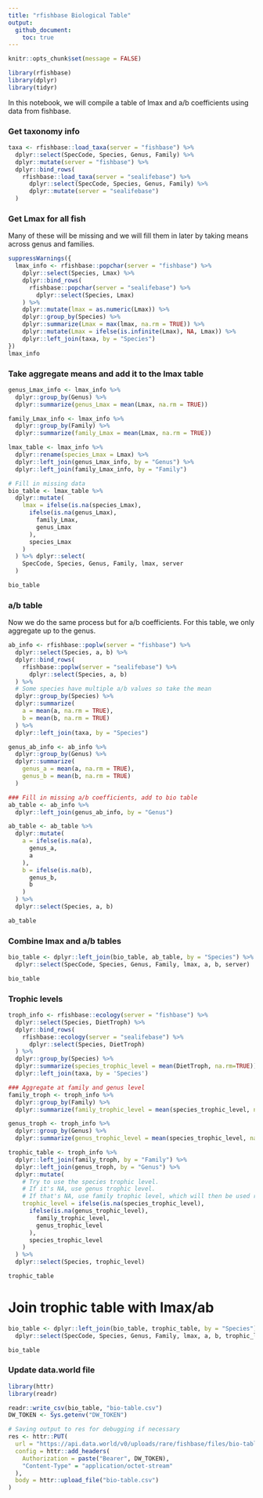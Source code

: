 ```yaml
---
title: "rfishbase Biological Table"
output:
  github_document:
    toc: true
---
```


```r
knitr::opts_chunk$set(message = FALSE)

library(rfishbase)
library(dplyr)
library(tidyr)
```

In this notebook, we will compile a table of lmax and a/b coefficients using data from fishbase.

### Get taxonomy info
```r
taxa <- rfishbase::load_taxa(server = "fishbase") %>% 
  dplyr::select(SpecCode, Species, Genus, Family) %>% 
  dplyr::mutate(server = "fishbase") %>% 
  dplyr::bind_rows(
    rfishbase::load_taxa(server = "sealifebase") %>% 
      dplyr::select(SpecCode, Species, Genus, Family) %>% 
      dplyr::mutate(server = "sealifebase")
  )
```

### Get Lmax for all fish
Many of these will be missing and we will fill them in later by taking means across genus and families.
```r
suppressWarnings({
  lmax_info <- rfishbase::popchar(server = "fishbase") %>% 
    dplyr::select(Species, Lmax) %>% 
    dplyr::bind_rows(
      rfishbase::popchar(server = "sealifebase") %>% 
        dplyr::select(Species, Lmax)
    ) %>% 
    dplyr::mutate(lmax = as.numeric(Lmax)) %>% 
    dplyr::group_by(Species) %>% 
    dplyr::summarize(Lmax = max(lmax, na.rm = TRUE)) %>%
    dplyr::mutate(Lmax = ifelse(is.infinite(Lmax), NA, Lmax)) %>% 
    dplyr::left_join(taxa, by = "Species")
})
lmax_info
```

### Take aggregate means and add it to the lmax table
```r
genus_Lmax_info <- lmax_info %>% 
  dplyr::group_by(Genus) %>% 
  dplyr::summarize(genus_Lmax = mean(Lmax, na.rm = TRUE))

family_Lmax_info <- lmax_info %>% 
  dplyr::group_by(Family) %>% 
  dplyr::summarize(family_Lmax = mean(Lmax, na.rm = TRUE))

lmax_table <- lmax_info %>% 
  dplyr::rename(species_Lmax = Lmax) %>% 
  dplyr::left_join(genus_Lmax_info, by = "Genus") %>% 
  dplyr::left_join(family_Lmax_info, by = "Family")

# Fill in missing data
bio_table <- lmax_table %>% 
  dplyr::mutate(
    lmax = ifelse(is.na(species_Lmax),
      ifelse(is.na(genus_Lmax),
        family_Lmax,
        genus_Lmax
      ),
      species_Lmax
    )
  ) %>% dplyr::select(
    SpecCode, Species, Genus, Family, lmax, server
  )

bio_table
```

### a/b table
Now we do the same process but for a/b coefficients. For this table, we only aggregate up to the genus.
```r
ab_info <- rfishbase::poplw(server = "fishbase") %>% 
  dplyr::select(Species, a, b) %>% 
  dplyr::bind_rows(
    rfishbase::poplw(server = "sealifebase") %>% 
      dplyr::select(Species, a, b)
  ) %>% 
  # Some species have multiple a/b values so take the mean
  dplyr::group_by(Species) %>% 
  dplyr::summarize(
    a = mean(a, na.rm = TRUE),
    b = mean(b, na.rm = TRUE)
  ) %>% 
  dplyr::left_join(taxa, by = "Species")

genus_ab_info <- ab_info %>% 
  dplyr::group_by(Genus) %>% 
  dplyr::summarize(
    genus_a = mean(a, na.rm = TRUE),
    genus_b = mean(b, na.rm = TRUE)
  )

### Fill in missing a/b coefficients, add to bio table
ab_table <- ab_info %>%
  dplyr::left_join(genus_ab_info, by = "Genus")

ab_table <- ab_table %>% 
  dplyr::mutate(
    a = ifelse(is.na(a),
      genus_a,
      a
    ),
    b = ifelse(is.na(b),
      genus_b,
      b
    )
  ) %>% 
  dplyr::select(Species, a, b)

ab_table
```

### Combine lmax and a/b tables
```r
bio_table <- dplyr::left_join(bio_table, ab_table, by = "Species") %>%
  dplyr::select(SpecCode, Species, Genus, Family, lmax, a, b, server)

bio_table
```

### Trophic levels
```r
troph_info <- rfishbase::ecology(server = "fishbase") %>% 
  dplyr::select(Species, DietTroph) %>% 
  dplyr::bind_rows(
    rfishbase::ecology(server = "sealifebase") %>% 
      dplyr::select(Species, DietTroph)
  ) %>% 
  dplyr::group_by(Species) %>% 
  dplyr::summarize(species_trophic_level = mean(DietTroph, na.rm=TRUE)) %>% 
  dplyr::left_join(taxa, by = 'Species')

### Aggregate at family and genus level
family_troph <- troph_info %>% 
  dplyr::group_by(Family) %>% 
  dplyr::summarize(family_trophic_level = mean(species_trophic_level, na.rm = TRUE))

genus_troph <- troph_info %>% 
  dplyr::group_by(Genus) %>% 
  dplyr::summarize(genus_trophic_level = mean(species_trophic_level, na.rm = TRUE))

trophic_table <- troph_info %>% 
  dplyr::left_join(family_troph, by = "Family") %>% 
  dplyr::left_join(genus_troph, by = "Genus") %>% 
  dplyr::mutate(
    # Try to use the species trophic level.
    # If it's NA, use genus trophic level.
    # If that's NA, use family trophic level, which will then be used regardless if NA
    trophic_level = ifelse(is.na(species_trophic_level),
      ifelse(is.na(genus_trophic_level),
        family_trophic_level,
        genus_trophic_level
      ),
      species_trophic_level
    )
  ) %>% 
  dplyr::select(Species, trophic_level)

trophic_table
```

# Join trophic table with lmax/ab
```r
bio_table <- dplyr::left_join(bio_table, trophic_table, by = "Species") %>% 
  dplyr::select(SpecCode, Species, Genus, Family, lmax, a, b, trophic_level, server)

bio_table
```

### Update data.world file
```r
library(httr)
library(readr)

readr::write_csv(bio_table, "bio-table.csv")
DW_TOKEN <- Sys.getenv("DW_TOKEN")

# Saving output to res for debugging if necessary
res <- httr::PUT(
  url = "https://api.data.world/v0/uploads/rare/fishbase/files/bio-table.csv",
  config = httr::add_headers(
    Authorization = paste("Bearer", DW_TOKEN),
    "Content-Type" = "application/octet-stream"
  ),
  body = httr::upload_file("bio-table.csv")
)
```